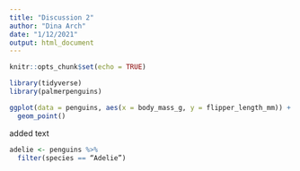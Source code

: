```yaml
---
title: "Discussion 2"
author: "Dina Arch"
date: "1/12/2021"
output: html_document
---
```


```r
knitr::opts_chunk$set(echo = TRUE)

library(tidyverse)
library(palmerpenguins)
```

```r
ggplot(data = penguins, aes(x = body_mass_g, y = flipper_length_mm)) + 
  geom_point()
```

added text 

```r
adelie <- penguins %>% 
  filter(species == “Adelie”)
```

